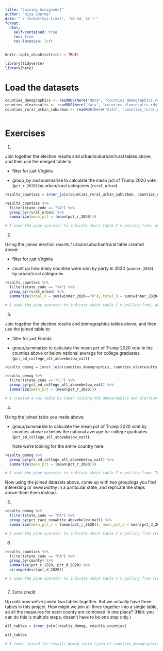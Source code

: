 ```yaml
---
title: "Joining Assignment"
author: "Riya Sharma"
date: "`r format(Sys.time(), '%B %d, %Y')`"
format:
  html:
    self-contained: true
    toc: true
    toc-location: left
---
```


```r
knitr::opts_chunk$set(echo = TRUE)

library(tidyverse)
library(here)

```

# Load the datasets

```r

counties_demographics <- readRDS(here("data", "counties_demographics.rds"))
counties_elexresults <- readRDS(here("data", "counties_elexresults.rds"))
counties_rural_urban_suburban <- readRDS(here("data", "counties_rural_urban_suburban.rds"))



```

# Exercises

1)  

Join together the election results and urban/suburban/rural tables above, and then use the merged table to:

-   filter for just Virginia

-   group_by and summarize to calculate the mean pct of Trump 2020 vote (`pct_r_2020`) by urban/rural categories (`rural_urban`)

```r

results_counties = inner_join(counties_rural_urban_suburban, counties_elexresults) # I inner joined the tables (joined by matching values in both tables) with the inner_join() function and assigned them to a variable called results_counties

results_counties %>%  
  filter(state_code == "VA") %>%
  group_by(rural_urban) %>%
  summarize(mean_pct = (mean(pct_r_2020)))

# I used the pipe operator to indicate which table I'm pulling from, and I used the filter() function to get VA results only. Then, I used group_by() to group by the rural/urban categories and used summarize() to include information on the mean percent who voted for Trump in each area. The mean for each category was calculated by the mean() function and assigned to the mean_pct object. 

```

2)  

Using the joined election results / urban/suburban/rural table created above:

-   filter for just Virginia

-   count up how many counties were won by party in 2020 (`winner_2020`) by urban/rural categories

```r

results_counties %>%  
  filter(state_code == "VA") %>%
  group_by(rural_urban) %>%
  summarize(total_R = sum(winner_2020=="R"), total_D = sum(winner_2020=="D"))

# I used the pipe operator to indicate which table I'm pulling from, and I used the filter() function to get VA results only. Then, I used group_by() to group by the rural/urban categories and used summarize() to include totals on how many counties each party won. The total for each category and party was calculated by the sum() function and assigned to total_R for Republicans and total_D for Democrats. 

```

3)  

Join together the election results and demographics tables above, and then use the joined table to:

-   filter for just Florida

-   group/summarize to calculate the mean pct of Trump 2020 vote in the counties above or below national average for college graduates (`pct_ed_college_all_abovebelow_natl`)

```r

results_demog = inner_join(counties_demographics, counties_elexresults)

results_demog %>%  
  filter(state_code == "FL") %>%
  group_by(pct_ed_college_all_abovebelow_natl) %>%
  summarize(mean_pct = (mean(pct_r_2020)))

# I created a new table by inner joining the demographics and election results tables. Next, I used the pipe operator to indicate which table I'm pulling from, and I used the filter() function to get FL results only. Then, I used group_by() to group by the counties above and below the national average for college graduates and used summarize() to include information on the mean percent who voted for Trump in each area. The mean for each category was calculated by the mean() function and assigned to the mean_pct object. The results indicate that, on average, most people (66.7%) voting for Trump in FL were from counties below the national average for college graduates, while 48% were from those above the national average.

```

4)  

Using the joined table you made above:

-   group/summarize to calculate the mean pct of Trump 2020 vote by counties above or below the national average for college graduates (`pct_ed_college_all_abovebelow_natl`).

    Note we're looking for the entire country here.

```r

results_demog %>%
  group_by(pct_ed_college_all_abovebelow_natl) %>%
  summarize(mean_pct = (mean(pct_r_2020)))

# I used the pipe operator to indicate which table I'm pulling from. Then, I used group_by() to group by the counties above and below the national average for college graduates and used summarize() to include information on the mean percent who voted for Trump. The mean for each category was calculated by the mean() function and assigned to the mean_pct object. The results are similar to Florida, with, on average, a majority of people (68.2%) voting for Trump nationally were from counties below the national average for college graduates, while 45% were from those above the national average.


```

Now using the joined datasets above, come up with two groupings you find interesting or newsworthy in a particular state, and replicate the steps above them them instead.

5)  

```r

results_demog %>%
  filter(state_code == "PA") %>%
  group_by(pct_race_nonwhite_abovebelow_natl) %>%
  summarize(mean_pct_r = (mean(pct_r_2020)), mean_pct_d = mean(pct_d_2020))

# I used the pipe operator to indicate which table I'm pulling from (results_demog) and filtered by state for PA. Then, I used group_by() to group by the counties above and below the national average for nonwhite individuals and used summarize() to include information on the mean percent who voted for Trump and Biden in 2020. The mean for each category was calculated by the mean() function and assigned to the mean_pct_r object for Republicans and mean_pct_d object for Democrats. The results indicate that most nonwhite individuals above the national average (81.4%) voted for Biden, while most nonwhite individuals below the national average (64.3%) voted for Trump. 

```

6)  

```r

results_counties %>%
  filter(state_code == "PA") %>%
  group_by(county) %>%
  summarize(pct_r_2020, pct_d_2020) %>%
  arrange(desc(pct_d_2020))

# I used the pipe operator to indicate which table I'm pulling from (results_counties) and filtered by state for PA. Then, I used group_by() to group by county and used summarize() to include information on the mean percent who voted for Trump and Biden in 2020. The mean for each category was calculated by the mean() function and assigned to the mean_pct_r object for Republicans and mean_pct_d object for Democrats. Finally, I arranged by the percent who voted for Biden in descending order. The results indicate that, on average, Philadelphia County had the largest portion of votes (81.4%) for Biden, while, on average, Fulton County had the highest share of votes (85.5%) for Trump. 



```

7)  Extra credit

Up until now we've joined two tables together. But we actually have three tables in this project. How might we join all three together into a single table, so all the measures for each county are combined in one place? (Hint: you can do this is multiple steps, doesn't have to be one step only.)

```r

all_tables = inner_join(results_demog, results_counties)

all_tables

# I inner joined the results_demog table (join of counties_demographics and counties_elexresults) with the results_counties table (join of counties_rural_urban_suburban and counties_elexresults). Therefore, all three tables are joined by matching values from the counties_elexresults table, which is present in both results_demog and results_counties. 

```
